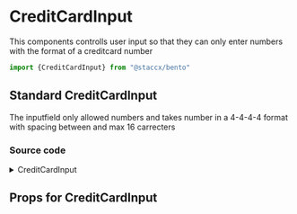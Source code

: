 
<Meta title="Components|Forms/Input/CreditCardInput" component={CreditCardInput}/>


# CreditCardInput
This components controlls user input so that they can only enter numbers with the format of a creditcard number


```javascript
import {CreditCardInput} from "@staccx/bento"
```



## Standard CreditCardInput
The inputfield only allowed numbers and takes number in a 4-4-4-4 format with spacing between and max 16 carrecters


<Preview>
  <Story name="Standard">
   <CreditCardInput label={"CreditCardInput"} />
  </Story>
</Preview>


### Source code
<details><summary>CreditCardInput</summary>
<p>

```bash
import React from "react"
import Input from "../Input"

const CreditCardInput = React.forwardRef((props, ref) => (
  <Input
    id="creditCard"
    ref={ref}
    options={{
      ...props.options,
      creditCard: true
    }}
    {...props}
  />
))

CreditCardInput.propTypes = {}
export default CreditCardInput

```

</p>
</details>


## Props for CreditCardInput
<Props of={CreditCardInput} />
